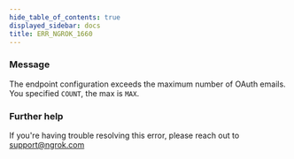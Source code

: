 ```yaml
---
hide_table_of_contents: true
displayed_sidebar: docs
title: ERR_NGROK_1660
---
```


### Message

The endpoint configuration exceeds the maximum number of OAuth emails. You specified `COUNT`, the max is `MAX`.

<ErrorDetails />

### Further help

If you're having trouble resolving this error, please reach out to [support@ngrok.com](mailto:support@ngrok.com?subject=Help%20with%20ERR_NGROK_1660)
